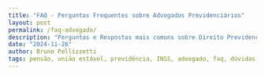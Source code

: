 ```yaml
---
title: "FAQ - Perguntas Frequentes sobre Advogados Previdenciários"
layout: post
permalink: /faq-advogado/
description: "Perguntas e Respostas mais comuns sobre Direito Previdenciário, Aposentadoria, INSS e Pensão."
date: "2024-11-26"
author: Bruno Pellizzetti
tags: pensão, união estável, previdência, INSS, advogado, faq, dúvidas, aposentadoria, benefícios
---
```


<script
  type="application/ld+json"
  dangerouslySetInnerHTML={{
    __html: `{
  "@context": "https://schema.org",
  "@type": "FAQPage",
  "mainEntity": [
    {
      "@type": "Question",
      "name": "É obrigatório contratar um advogado previdenciário para receber benefícios?",
      "acceptedAnswer": {
        "@type": "Answer",
        "text": "Não é obrigatório, mas um advogado especializado pode facilitar processos complexos, garantir seus direitos previdenciários, evitar erros que comprometam o valor do benefício, agilizar o início do recebimento e maximizar o valor do seu benefício."
      }
    },
    {
      "@type": "Question",
      "name": "Como escolher um bom advogado previdenciário?",
      "acceptedAnswer": {
        "@type": "Answer",
        "text": "Para escolher um bom advogado previdenciário, considere: experiência comprovada em direito previdenciário, especialização específica na área, reputação positiva e boas recomendações, atendimento transparente com clareza sobre custos, e disponibilidade para esclarecer dúvidas."
      }
    },
    {
      "@type": "Question",
      "name": "Quais são os principais benefícios de contratar um advogado previdenciário?",
      "acceptedAnswer": {
        "@type": "Answer",
        "text": "Os principais benefícios incluem: maior taxa de sucesso em processos previdenciários, economia de tempo e redução de burocracia, atendimento personalizado para seu caso específico, proteção contra erros na solicitação ou revisão, e acompanhamento completo do início ao fim do processo."
      }
    },
    {
      "@type": "Question",
      "name": "Em quais casos posso dispensar um advogado previdenciário?",
      "acceptedAnswer": {
        "@type": "Answer",
        "text": "Você pode considerar resolver sozinho: solicitações simples e diretas (ex: aposentadoria por idade com documentação completa), benefícios já concedidos que não necessitam revisão, e casos sem complexidades ou disputas."
      }
    },
    {
      "@type": "Question",
      "name": "Quanto custa contratar um advogado previdenciário?",
      "acceptedAnswer": {
        "@type": "Answer",
        "text": "Os valores seguem a tabela da OAB, variam conforme a complexidade do caso, geralmente são cobrados apenas após o sucesso do processo, podem ser fixos ou percentuais sobre valores recuperados. Sempre solicite um orçamento detalhado antes de contratar."
      }
    },
    {
      "@type": "Question",
      "name": "Qual o Melhor Advogado Previdenciário de Cascavel?",
      "acceptedAnswer": {
        "@type": "Answer",
        "text": "Para identificar o melhor advogado previdenciário em Cascavel, busque: especialização comprovada em direito previdenciário, avaliações positivas em plataformas como Google e redes sociais, registro regular na OAB e atuação constante na área, atendimento personalizado com soluções claras, e histórico de sucesso em casos semelhantes ao seu."
      }
    }
  ]
}`
  }}
/>

<div className="faq-container">

## 🔍 Perguntas Frequentes sobre Advogados Previdenciários

### É obrigatório contratar um advogado previdenciário para receber benefícios?

Não é obrigatório, mas um advogado especializado pode:
- Facilitar processos complexos
- Garantir seus direitos previdenciários
- Evitar erros que comprometam o valor do benefício
- Agilizar o início do recebimento
- Maximizar o valor do seu benefício

---

### Como escolher um bom advogado previdenciário?

<div className="faq-tips">

#### Critérios essenciais:
- ✅ **Experiência comprovada** em direito previdenciário
- ✅ **Especialização** específica na área
- ✅ **Reputação positiva** e boas recomendações
- ✅ **Atendimento transparente** com clareza sobre custos
- ✅ **Disponibilidade** para esclarecer dúvidas

</div>

Confira nosso [Artigo Completo sobre Como Escolher um Advogado Confiável](https://pellizzetti.adv.br/blog/adv-confiavel).

---

### Quais são os principais benefícios de contratar um advogado previdenciário?

<div className="faq-benefits">

- 📈 **Maior taxa de sucesso** em processos previdenciários
- ⏱️ **Economia de tempo** e redução de burocracia
- 👤 **Atendimento personalizado** para seu caso específico
- 🛡️ **Proteção contra erros** na solicitação ou revisão
- 📋 **Acompanhamento completo** do início ao fim do processo

</div>

---

### Em quais casos posso dispensar um advogado previdenciário?

Você pode considerar resolver sozinho:

- Solicitações simples e diretas (ex: aposentadoria por idade com documentação completa)
- Benefícios já concedidos que não necessitam revisão
- Casos sem complexidades ou disputas

---

### Tutoriais para requerimentos simples

<div className="tutorial-section">

#### Nossos vídeos passo a passo:
- 🎬 [Como pedir seu auxílio doença](https://youtu.be/JQLdW99WTJA)
- 🎬 [Como pedir sua Aposentadoria por Idade](https://youtu.be/XjSsuqdNyiM)
- 🎬 [Complementação de Contribuições Abaixo do Salário Mínimo](https://youtu.be/RN77EsX_804)
- 🎬 [Como acessar PPP digital pelo MEU INSS](https://youtu.be/ku5SgQRhQC8)
- 🎬 [Como entrar com processos previdenciários sem advogado](https://youtu.be/wVaj5cderCQ)
- 🎬 [Per/DCOMP: Receba de volta contribuições pagas indevidamente](https://youtu.be/TuyO_jl6i9s)
- 🎬 [Como fazer cumprimento de EXIGÊNCIA pelo MEU INSS](https://youtu.be/WXS6OUFYrcE)

</div>

---

### Quanto custa contratar um advogado previdenciário?

<div className="cost-info">

- Os valores seguem a tabela da OAB
- Variam conforme a complexidade do caso
- Geralmente são cobrados apenas após o sucesso do processo
- Honorários podem ser fixos ou percentuais sobre valores recuperados
- Sempre solicite um orçamento detalhado antes de contratar

</div>

---

### Qual o Melhor Advogado Previdenciário de Cascavel?

<div className="local-advice">

#### Como identificar o profissional ideal:

1. **Especialização comprovada** em direito previdenciário
2. **Avaliações positivas** em plataformas como Google e redes sociais
3. **Registro regular na OAB** e atuação constante na área
4. **Atendimento personalizado** com soluções claras
5. **Histórico de sucesso** em casos semelhantes ao seu

</div>

---

<div className="contact-cta">

### Precisa de ajuda com seu benefício?

Entre em contato com nossos [Advogados Previdenciários Especialistas](https://www.pellizzetti.adv.br/#especialistas) para uma consulta personalizada.

**📞 Telefone:** (45) 99131-3858  
**📧 Email:** contato@pellizzetti.adv.br

</div>

</div>
